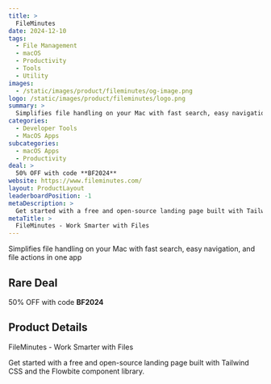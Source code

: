```yaml
---
title: >
  FileMinutes
date: 2024-12-10
tags:
  - File Management
  - macOS
  - Productivity
  - Tools
  - Utility
images:
  - /static/images/product/fileminutes/og-image.png
logo: /static/images/product/fileminutes/logo.png
summary: >
  Simplifies file handling on your Mac with fast search, easy navigation, and file actions in one app
categories:
  - Developer Tools
  - MacOS Apps
subcategories:
  - macOS Apps
  - Productivity
deal: >
  50% OFF with code **BF2024**
website: https://www.fileminutes.com/
layout: ProductLayout
leaderboardPosition: -1
metaDescription: >
  Get started with a free and open-source landing page built with Tailwind CSS and the Flowbite component library.
metaTitle: >
  FileMinutes - Work Smarter with Files
---
```

Simplifies file handling on your Mac with fast search, easy navigation, and file actions in one app

## Rare Deal

50% OFF with code **BF2024**

## Product Details

FileMinutes - Work Smarter with Files

Get started with a free and open-source landing page built with Tailwind CSS and the Flowbite component library.
